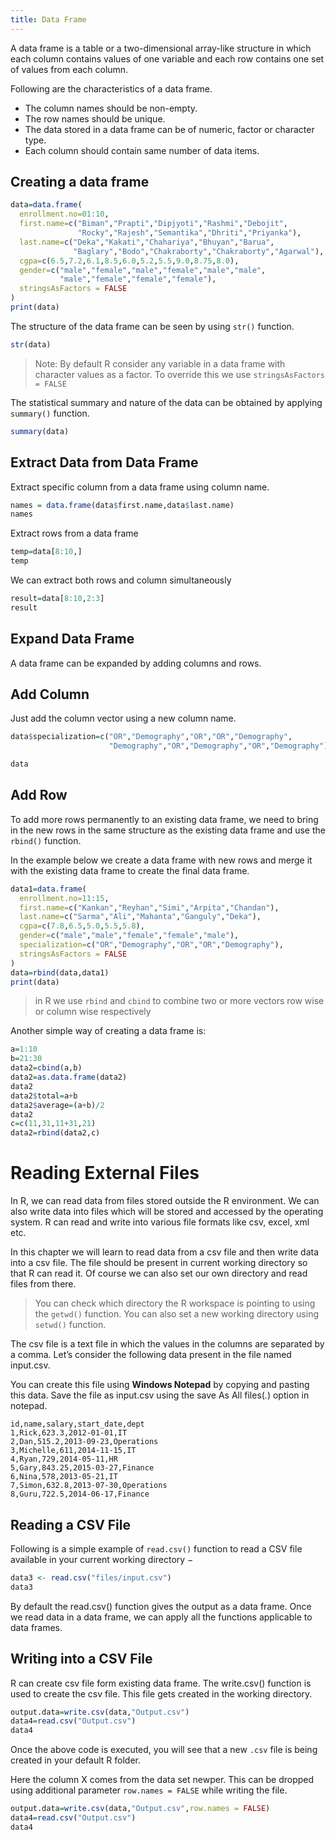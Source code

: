 ```yaml
---
title: Data Frame
---
```


A data frame is a table or a two-dimensional array-like structure in which each column contains values of one variable and each row contains one set of values from each column.

Following are the characteristics of a data frame.

+ The column names should be non-empty.
+ The row names should be unique.
+ The data stored in a data frame can be of numeric, factor or character type.
+ Each column should contain same number of data items.

## Creating a data frame

```r
data=data.frame(
  enrollment.no=01:10,
  first.name=c("Biman","Prapti","Dipjyoti","Rashmi","Debojit",
               "Rocky","Rajesh","Semantika","Dhriti","Priyanka"),
  last.name=c("Deka","Kakati","Chahariya","Bhuyan","Barua",
              "Baglary","Bodo","Chakraborty","Chakraborty","Agarwal"),
  cgpa=c(6.5,7.2,6.1,8.5,6.0,5.2,5.5,9.0,8.75,8.0),
  gender=c("male","female","male","female","male","male",
           "male","female","female","female"),
  stringsAsFactors = FALSE
)
print(data)
```
The structure of the data frame can be seen by using `str()` function.

```r
str(data)
```

> Note: By default R consider any variable in a data frame with character values as a factor. To override this we use `stringsAsFactors = FALSE`

The statistical summary and nature of the data can be obtained by applying `summary()` function.

```r
summary(data)
```

## Extract Data from Data Frame

Extract specific column from a data frame using column name.
```r
names = data.frame(data$first.name,data$last.name)
names
```

Extract rows from a data frame

```r
temp=data[8:10,]
temp
```

We can extract both rows and column simultaneously

```r
result=data[8:10,2:3]
result
```

## Expand Data Frame
A data frame can be expanded by adding columns and rows.

## Add Column
Just add the column vector using a new column name.

```r
data$specialization=c("OR","Demography","OR","OR","Demography",
                      "Demography","OR","Demography","OR","Demography")

data
```
## Add Row
To add more rows permanently to an existing data frame, we need to bring in the new rows in the same structure as the existing data frame and use the `rbind()` function.

In the example below we create a data frame with new rows and merge it with the existing data frame to create the final data frame.

```r
data1=data.frame(
  enrollment.no=11:15,
  first.name=c("Kankan","Reyhan","Simi","Arpita","Chandan"),
  last.name=c("Sarma","Ali","Mahanta","Ganguly","Deka"),
  cgpa=c(7.8,6.5,5.0,5.5,5.8),
  gender=c("male","male","female","female","male"),
  specialization=c("OR","Demography","OR","OR","Demography"),
  stringsAsFactors = FALSE
)
data=rbind(data,data1)
print(data)
```

> in R we use `rbind` and `cbind` to combine two or more vectors row wise or column wise respectively

Another simple way of creating a data frame is:

```r
a=1:10
b=21:30
data2=cbind(a,b)
data2=as.data.frame(data2)
data2
data2$total=a+b
data2$average=(a+b)/2
data2
c=c(11,31,11+31,21)
data2=rbind(data2,c)
```

# Reading External Files

In R, we can read data from files stored outside the R environment. We can also write data into files which will be stored and accessed by the operating system. R can read and write into various file formats like csv, excel, xml etc.

In this chapter we will learn to read data from a csv file and then write data into a csv file. The file should be present in current working directory so that R can read it. Of course we can also set our own directory and read files from there.

>
You can check which directory the R workspace is pointing to using the `getwd()` function. You can also set a new working directory using `setwd()` function.

The csv file is a text file in which the values in the columns are separated by a comma. Let's consider the following data present in the file named input.csv.

You can create this file using **Windows Notepad** by copying and pasting this data. Save the file as input.csv using the save As All files(*.*) option in notepad.

```
id,name,salary,start_date,dept
1,Rick,623.3,2012-01-01,IT
2,Dan,515.2,2013-09-23,Operations
3,Michelle,611,2014-11-15,IT
4,Ryan,729,2014-05-11,HR
5,Gary,843.25,2015-03-27,Finance
6,Nina,578,2013-05-21,IT
7,Simon,632.8,2013-07-30,Operations
8,Guru,722.5,2014-06-17,Finance
```

## Reading a CSV File

Following is a simple example of `read.csv()` function to read a CSV file available in your current working directory −

```r
data3 <- read.csv("files/input.csv")
data3
```

By default the read.csv() function gives the output as a data frame. Once we read data in a data frame, we can apply all the functions applicable to data frames.

## Writing into a CSV File

R can create csv file form existing data frame. The write.csv() function is used to create the csv file. This file gets created in the working directory.

```r
output.data=write.csv(data,"Output.csv")
data4=read.csv("Output.csv")
data4
```
Once the above code is executed, you will see that a new `.csv` file is being created in your default R folder.

Here the column X comes from the data set newper. This can be dropped using additional parameter `row.names = FALSE` while writing the file.

```r
output.data=write.csv(data,"Output.csv",row.names = FALSE)
data4=read.csv("Output.csv")
data4
```
